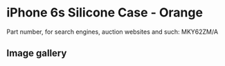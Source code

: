 
# iPhone 6s Silicone Case - Orange

Part number, for search engines, auction websites and such: MKY62ZM/A

## Image gallery

<div style={{ width: "768px" }}>
  <GalleryComponent
    images={[
      {
        original: "/everysource/MKY62.png",
        thumbnail: "/everypreview/MKY62.png",
      },
      {
        original: "/everysource/MKY62_AV1_GOLD.png",
        thumbnail: "/everypreview/MKY62_AV1_GOLD.png",
      },
      {
        original: "/everysource/MKY62_AV1_SILVER.png",
        thumbnail: "/everypreview/MKY62_AV1_SILVER.png",
      },
      {
        original: "/everysource/MKY62_AV1_SPACE_GRAY.png",
        thumbnail: "/everypreview/MKY62_AV1_SPACE_GRAY.png",
      }
    ]}
  />
</div>